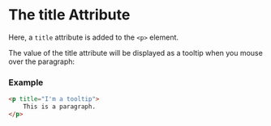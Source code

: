 # The title Attribute
Here, a `title` attribute is added to the `<p>` element. 

The value of the title attribute will be displayed as a tooltip when you mouse over the paragraph:

### Example
```html
<p title="I'm a tooltip">
    This is a paragraph.
</p>
```

